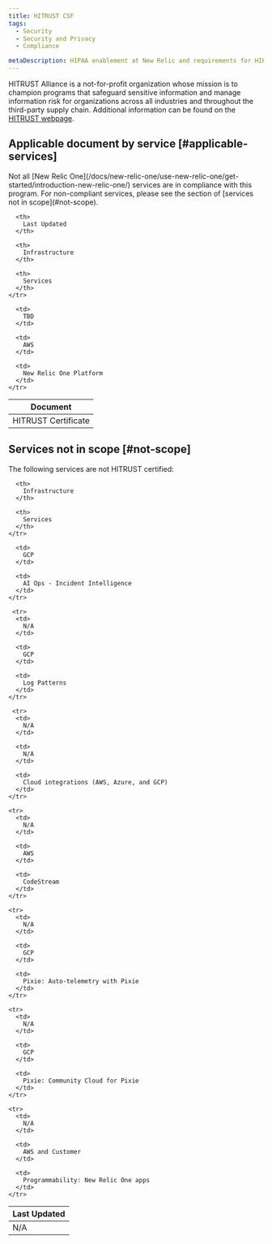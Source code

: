 ```yaml
---
title: HITRUST CSF
tags:
  - Security
  - Security and Privacy
  - Compliance

metaDescription: HIPAA enablement at New Relic and requirements for HIPAA-enabled acccounts.
---
```

HITRUST Alliance is a not-for-profit organization whose mission is to champion programs that safeguard sensitive information and manage information risk for organizations across all industries and throughout the third-party supply chain. Additional information can be found on the [HITRUST webpage](https://hitrustalliance.net).

## Applicable document by service [#applicable-services]

<Callout variant="caution">
Not all [New Relic One](/docs/new-relic-one/use-new-relic-one/get-started/introduction-new-relic-one/) services are in compliance with this program. For non-compliant services, please see the section of [services not in scope](#not-scope). 
</Callout>

<table>
  <thead>
    <tr>
      <th style={{ width: "200px" }}>
        Document
      </th>

      <th>
        Last Updated
      </th>

      <th>
        Infrastructure
      </th>

      <th>
        Services
      </th>
    </tr>
  </thead>

  <tbody>
     <tr>
      <td>
        HITRUST Certificate
      </td>

      <td>
        TBD
      </td>

      <td>
        AWS
      </td> 

      <td>
        New Relic One Platform
      </td>
    </tr>
  </tbody>
</table>

## Services not in scope [#not-scope]

The following services are not HITRUST certified:

<table>
  <thead>
    <tr>
      <th style={{ width: "200px" }}>
        Last Updated
      </th>

      <th>
        Infrastructure
      </th>

      <th>
        Services
      </th>
    </tr>
  </thead>

  <tbody>
     <tr>
      <td>
        N/A
      </td>

      <td>
        GCP
      </td>

      <td>
        AI Ops - Incident Intelligence
      </td> 
    </tr>

     <tr>
      <td>
        N/A
      </td>

      <td>
        GCP
      </td>

      <td>
        Log Patterns
      </td> 
    </tr>

     <tr>
      <td>
        N/A
      </td>

      <td>
        N/A
      </td>

      <td>
        Cloud integrations (AWS, Azure, and GCP)
      </td> 
    </tr>
        
    <tr>
      <td>
        N/A
      </td>

      <td>
        AWS
      </td>

      <td>
        CodeStream
      </td> 
    </tr>
    
    <tr>
      <td>
        N/A
      </td>

      <td>
        GCP
      </td>

      <td>
        Pixie: Auto-telemetry with Pixie
      </td> 
    </tr>
    
    <tr>
      <td>
        N/A
      </td>

      <td>
        GCP
      </td>

      <td>
        Pixie: Community Cloud for Pixie 
      </td> 
    </tr>
        
    <tr>
      <td>
        N/A
      </td>

      <td>
        AWS and Customer
      </td>

      <td>
        Programmability: New Relic One apps
      </td> 
    </tr>
  </tbody>
</table>